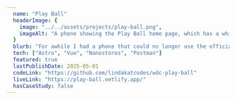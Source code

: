 ---
  name: "Play Ball"
  headerImage: {
    image: "../../assets/projects/play-ball.png",
    imageAlt: "A phone showing the Play Ball home page, which has a white background with black text. Under the Play Ball title there's a dropdown to select the teams to view, then sections with red divider lines showing games for today and ones that are upcoming. Each game is listed with the two teams playing and the date and time it starts. In the today section, the game shows that it's live now with the current score."
  }
  blurb: "For awhile I had a phone that could no longer use the official MLB app, but I still wanted to know when my favorite baseball team was playing. So I built this during a Web Dev Challenge hackathon to keep up with game times and see recent scores."
  tech: ["Astro", "Vue", "Nanostores", "Postman"]
  featured: true
  lastPublishDate: 2025-05-01
  codeLink: "https://github.com/lindakatcodes/wdc-play-ball"
  liveLink: "https://play-ball.netlify.app/"
  hasCaseStudy: false
---
